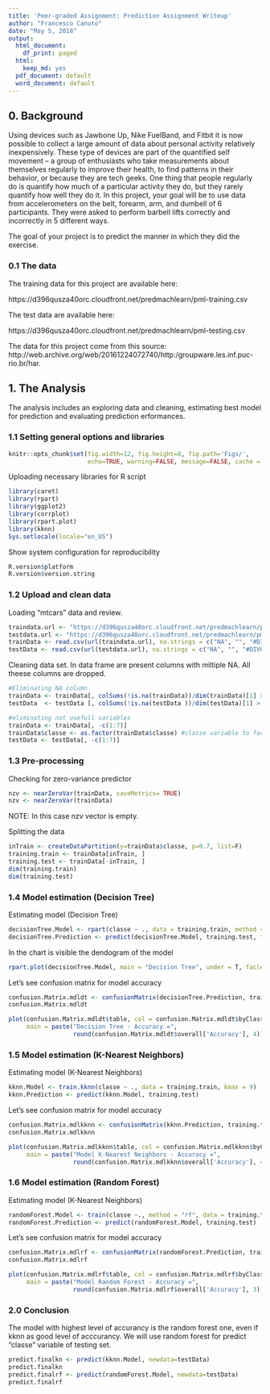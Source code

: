 ```yaml
---
title: 'Peer-graded Assignment: Prediction Assignment Writeup'
author: "Francesco Canuto"
date: "May 5, 2018"
output:
  html_document:
    df_print: paged
  html:
    keep_md: yes
  pdf_document: default
  word_document: default
---
```


## 0. Background
Using devices such as Jawbone Up, Nike FuelBand, and Fitbit it is now possible to collect a large amount of data about personal activity relatively inexpensively. These type of devices are part of the quantified self movement – a group of enthusiasts who take measurements about themselves regularly to improve their health, to find patterns in their behavior, or because they are tech geeks. One thing that people regularly do is quantify how much of a particular activity they do, but they rarely quantify how well they do it. In this project, your goal will be to use data from accelerometers on the belt, forearm, arm, and dumbell of 6 participants. They were asked to perform barbell lifts correctly and incorrectly in 5 different ways. 

The goal of your project is to predict the manner in which they did the exercise.

### 0.1 The data

The training data for this project are available here:

https://d396qusza40orc.cloudfront.net/predmachlearn/pml-training.csv

The test data are available here:

https://d396qusza40orc.cloudfront.net/predmachlearn/pml-testing.csv


The data for this project come from this source: http://web.archive.org/web/20161224072740/http:/groupware.les.inf.puc-rio.br/har. 


## 1. The Analysis
The analysis includes an exploring data and cleaning, estimating best model for prediction and evaluating prediction erformances.

### 1.1 Setting general options and libraries

```r
knitr::opts_chunk$set(fig.width=12, fig.height=8, fig.path='Figs/',
                      echo=TRUE, warning=FALSE, message=FALSE, cache = TRUE)
```

Uploading necessary libraries for R script
```r
library(caret) 
library(rpart)
library(ggplot2)
library(corrplot)
library(rpart.plot)
library(kknn)
Sys.setlocale(locale="en_US")
```

Show system configuration for reproducibility
```r
R.version$platform
R.version$version.string
```

### 1.2 Upload and clean data

Loading "mtcars" data and review.
```r
traindata.url <- "https://d396qusza40orc.cloudfront.net/predmachlearn/pml-training.csv"
testdata.url <- "https://d396qusza40orc.cloudfront.net/predmachlearn/pml-testing.csv"
trainData <- read.csv(url(traindata.url), na.strings = c("NA", "", "#DIV0!"))
testData <- read.csv(url(testdata.url), na.strings = c("NA", "", "#DIV0!"))
```

Cleaning data set. In data frame are present columns with miltiple NA. All theese columns are dropped.
```r
#Eliminating NA column
trainData <- trainData[, colSums(!is.na(trainData))/dim(trainData)[1] > 0.5]
testData  <- testData [, colSums(!is.na(testData ))/dim(testData)[1] > 0.5]

#eliminating not usefull variables
trainData <- trainData[, -c(1:7)]
trainData$classe <- as.factor(trainData$classe) #classe variable to factor
testData <- testData[, -c(1:7)]
```

### 1.3 Pre-processing

Checking for zero-variance predictor
```r
nzv <- nearZeroVar(trainData, saveMetrics= TRUE)
nzv <- nearZeroVar(trainData)
```

NOTE: In this case nzv vector is empty.

Splitting the data
```r
inTrain <- createDataPartition(y=trainData$classe, p=0.7, list=F)
training.train <- trainData[inTrain, ]
training.test <- trainData[-inTrain, ]
dim(training.train)
dim(training.test)
```

### 1.4 Model estimation (Decision Tree)

Estimating model (Decision Tree)
```r
decisionTree.Model <- rpart(classe ~ ., data = training.train, method = "class")
decisionTree.Prediction <- predict(decisionTree.Model, training.test, type = "class")
```

In the chart is visible the dendogram of the model
```r
rpart.plot(decisionTree.Model, main = "Decision Tree", under = T, faclen = 0)
```

Let's see confusion matrix for model accuracy
```r
confusion.Matrix.mdldt <- confusionMatrix(decisionTree.Prediction, training.test$classe)
confusion.Matrix.mdldt

plot(confusion.Matrix.mdldt$table, col = confusion.Matrix.mdldt$byClass, 
     main = paste("Decision Tree - Accuracy =",
                  round(confusion.Matrix.mdldt$overall['Accuracy'], 4)))
```

### 1.5 Model estimation (K-Nearest Neighbors)

Estimating model (K-Nearest Neighbors)
```r
kknn.Model <- train.kknn(classe ~ ., data = training.train, kmax = 9)
kknn.Prediction <- predict(kknn.Model, training.test)
```

Let's see confusion matrix for model accuracy
```r
confusion.Matrix.mdlkknn <- confusionMatrix(kknn.Prediction, training.test$classe)
confusion.Matrix.mdlkknn

plot(confusion.Matrix.mdlkknn$table, col = confusion.Matrix.mdlkknn$byClass, 
     main = paste("Model K-Nearest Neighbors - Accuracy =",
                  round(confusion.Matrix.mdlkknn$overall['Accuracy'], 4)))
```

### 1.6 Model estimation (Random Forest)

Estimating model (K-Nearest Neighbors)
```r
randomForest.Model <- train(classe ~., method = "rf", data = training.train, verbose = FALSE, trControl = trainControl(method="cv"), number = 3)
randomForest.Prediction <- predict(randomForest.Model, training.test)
```

Let's see confusion matrix for model accuracy
```r
confusion.Matrix.mdlrf <- confusionMatrix(randomForest.Prediction, training.test$classe)
confusion.Matrix.mdlrf

plot(confusion.Matrix.mdlrf$table, col = confusion.Matrix.mdlrf$byClass, 
     main = paste("Model Random Forest - Accuracy =",
                  round(confusion.Matrix.mdlrf$overall['Accuracy'], 3)))

```


### 2.0 Conclusion
The model with highest level of accurancy is the random forest one, even if kknn as good level of acccurancy. We will use random forest for predict "classe" variable of testing set.

```r
predict.finalkn <- predict(kknn.Model, newdata=testData)
predict.finalkn
predict.finalrf <- predict(randomForest.Model, newdata=testData)
predict.finalrf
```